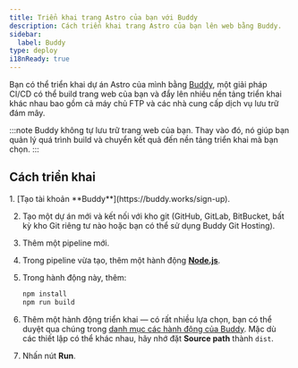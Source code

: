 ```yaml
---
title: Triển khai trang Astro của bạn với Buddy
description: Cách triển khai trang Astro của bạn lên web bằng Buddy.
sidebar:
  label: Buddy
type: deploy
i18nReady: true
---
```


Bạn có thể triển khai dự án Astro của mình bằng [Buddy](https://buddy.works/), một giải pháp CI/CD có thể build trang web của bạn và đẩy lên nhiều nền tảng triển khai khác nhau bao gồm cả máy chủ FTP và các nhà cung cấp dịch vụ lưu trữ đám mây.

:::note
Buddy không tự lưu trữ trang web của bạn. Thay vào đó, nó giúp bạn quản lý quá trình build và chuyển kết quả đến nền tảng triển khai mà bạn chọn.
:::

## Cách triển khai

<Steps>
1. [Tạo tài khoản **Buddy**](https://buddy.works/sign-up).

2. Tạo một dự án mới và kết nối với kho git (GitHub, GitLab, BitBucket, bất kỳ kho Git riêng tư nào hoặc bạn có thể sử dụng Buddy Git Hosting).

3. Thêm một pipeline mới.

4. Trong pipeline vừa tạo, thêm một hành động **[Node.js](https://buddy.works/actions/node-js)**.

5. Trong hành động này, thêm:

   ```bash
   npm install
   npm run build
   ```

6. Thêm một hành động triển khai — có rất nhiều lựa chọn, bạn có thể duyệt qua chúng trong [danh mục các hành động của Buddy](https://buddy.works/actions). Mặc dù các thiết lập có thể khác nhau, hãy nhớ đặt **Source path** thành `dist`.

7. Nhấn nút **Run**.
</Steps>